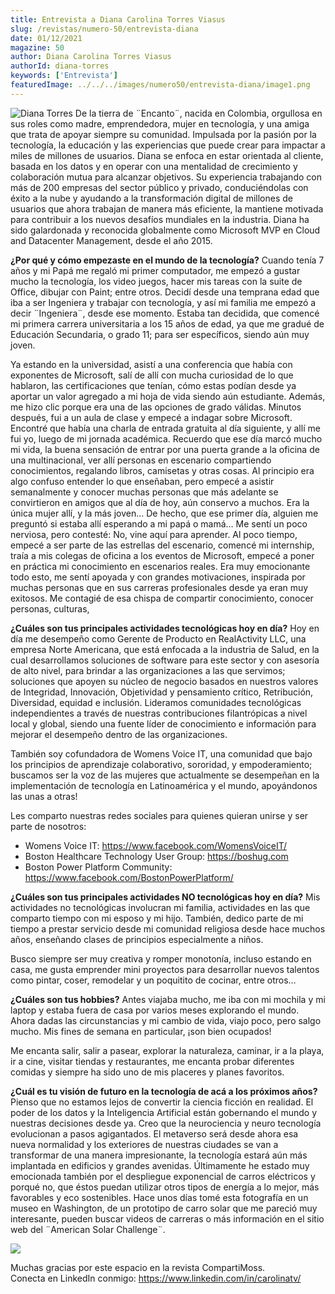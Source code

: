 ```yaml
---
title: Entrevista a Diana Carolina Torres Viasus
slug: /revistas/numero-50/entrevista-diana
date: 01/12/2021
magazine: 50
author: Diana Carolina Torres Viasus
authorId: diana-torres
keywords: ['Entrevista']
featuredImage: ../../../images/numero50/entrevista-diana/image1.png
---
```

  
  
![Diana Torres](/../images/autores/diana-torres.png#author) De la tierra de ¨Encanto¨, nacida en Colombia, orgullosa en sus roles como madre, emprendedora, mujer en tecnología, y una amiga que trata de apoyar siempre su comunidad. Impulsada por la pasión por la tecnología, la educación y las experiencias que puede crear para impactar a miles de millones de usuarios. Diana se enfoca en estar orientada al cliente, basada en los datos y en operar con una mentalidad de crecimiento y colaboración mutua para alcanzar objetivos. Su experiencia trabajando con más de 200 empresas del sector público y privado, conduciéndolas con éxito a la nube y ayudando a la transformación digital de millones de usuarios que ahora trabajan de manera más eficiente, la mantiene motivada para contribuir a los nuevos desafíos mundiales en la industria. Diana ha sido galardonada y reconocida globalmente como Microsoft MVP en Cloud and Datacenter Management, desde el año 2015.

**¿Por qué y cómo empezaste en el mundo de la tecnología?**
Cuando tenía 7 años y mi Papá me regaló mi primer computador, me empezó a gustar mucho la tecnología, los video juegos, hacer mis tareas con la suite de Office, 
dibujar con Paint; entre otros. Decidí desde una temprana edad que iba a ser Ingeniera y trabajar con tecnología, y así mi familia me empezó a decir ¨Ingeniera¨, 
desde ese momento. Estaba tan decidida, que comencé mi primera carrera universitaria a los 15 años de edad, ya que me gradué de Educación Secundaria, o grado 11; 
para ser específicos, siendo aún muy joven.   

Ya estando en la universidad, asistí a una conferencia que había con exponentes de Microsoft, salí de allí con mucha curiosidad de lo que hablaron, las certificaciones que tenían, 
cómo estas podían desde ya aportar un valor agregado a mi hoja de vida siendo aún estudiante. Además, me hizo clic porque era una de las opciones de grado válidas. 
Minutos después, fui a un aula de clase y empecé a indagar sobre Microsoft. Encontré que había una charla de entrada gratuita al día siguiente, y allí me fui yo, 
luego de mi jornada académica. Recuerdo que ese día marcó mucho mi vida, la buena sensación de entrar por una puerta grande a la oficina de una multinacional, 
ver allí personas en escenario compartiendo conocimientos, regalando libros, camisetas y otras cosas. Al principio era algo confuso entender lo que enseñaban, 
pero empecé a asistir semanalmente y conocer muchas personas que más adelante se convirtieron en amigos que al día de hoy, aún conservo a muchos. 
Era la única mujer allí, y la más joven… De hecho, que ese primer día, alguien me preguntó si estaba allí esperando a mi papá o mamá… 
Me sentí un poco nerviosa, pero contesté: No, vine aquí para aprender. Al poco tiempo, empecé a ser parte de las estrellas del escenario, comencé mi internship, 
traía a mis colegas de oficina a los eventos de Microsoft, empecé a poner en práctica mi conocimiento en escenarios reales. Era muy emocionante todo esto, me sentí apoyada y 
con grandes motivaciones, inspirada por muchas personas que en sus carreras profesionales desde ya eran muy exitosos. 
Me contagié de esa chispa de compartir conocimiento, conocer personas, culturas,

**¿Cuáles son tus principales actividades tecnológicas hoy en día?**
Hoy en día me desempeño como Gerente de Producto en RealActivity LLC, una empresa Norte Americana, que está enfocada a la industria de Salud, en la cual desarrollamos 
soluciones de software para este sector y con asesoría de alto nivel, para brindar a las organizaciones a las que servimos; soluciones que apoyen su núcleo de negocio 
basados en nuestros valores de Integridad, Innovación, Objetividad y pensamiento crítico, Retribución, Diversidad, equidad e inclusión. Lideramos comunidades tecnológicas 
independientes a través de nuestras contribuciones filantrópicas a nivel local y global, siendo una fuente líder de conocimiento e información para mejorar el desempeño 
dentro de las organizaciones.

También soy cofundadora de Womens Voice IT, una comunidad que bajo los principios de aprendizaje colaborativo, sororidad, y empoderamiento; buscamos ser la voz de las mujeres 
que actualmente se desempeñan en la implementación de tecnología en Latinoamérica y el mundo, apoyándonos las unas a otras! 

Les comparto nuestras redes sociales para quienes quieran unirse y ser parte de nosotros:
- Womens Voice IT: https://www.facebook.com/WomensVoiceIT/ 
- Boston Healthcare Technology User Group: https://boshug.com
- Boston Power Platform Community: https://www.facebook.com/BostonPowerPlatform/ 

**¿Cuáles son tus principales actividades NO tecnológicas hoy en día?**
Mis actividades no tecnológicas involucran mi familia, actividades en las que comparto tiempo con mi esposo y mi hijo. También, dedico parte de mi tiempo a 
prestar servicio desde mi comunidad religiosa desde hace muchos años, enseñando clases de principios especialmente a niños. 

Busco siempre ser muy creativa y romper monotonía, incluso estando en casa, me gusta emprender mini proyectos para desarrollar nuevos talentos como pintar, 
coser, remodelar y un poquitito de cocinar, entre otros… 

**¿Cuáles son tus hobbies?**
Antes viajaba mucho, me iba con mi mochila y mi laptop y estaba fuera de casa por varios meses explorando el mundo. Ahora dadas las circunstancias y 
mi cambio de vida, viajo poco, pero salgo mucho. Mis fines de semana en particular, ¡son bien ocupados!

Me encanta salir, salir a pasear, explorar la naturaleza, caminar, ir a la playa, ir a cine, visitar tiendas y restaurantes, 
me encanta probar diferentes comidas y siempre ha sido uno de mis placeres y planes favoritos.

**¿Cuál es tu visión de futuro en la tecnología de acá a los próximos años?**
Pienso que no estamos lejos de convertir la ciencia ficción en realidad. El poder de los datos y la Inteligencia Artificial están gobernando el mundo 
y nuestras decisiones desde ya. Creo que la neurociencia y neuro tecnología evolucionan a pasos agigantados. El metaverso será desde ahora 
esa nueva normalidad y los exteriores de nuestras ciudades se van a transformar de una manera impresionante, la tecnología estará aún más implantada 
en edificios y grandes avenidas. Últimamente he estado muy emocionada también por el despliegue exponencial de carros eléctricos y porqué no, que éstos 
puedan utilizar otros tipos de energía a lo mejor, más favorables y eco sostenibles.  Hace unos días tomé esta fotografía en un museo en Washington, 
de un prototipo de carro solar que me pareció muy interesante, pueden buscar videos de carreras o más información en el sitio web del ¨American Solar Challenge¨.

![](../../../images/numero50/entrevista-diana/image2.png)

Muchas gracias por este espacio en la revista CompartiMoss. <br />
Conecta en LinkedIn conmigo: https://www.linkedin.com/in/carolinatv/ 
